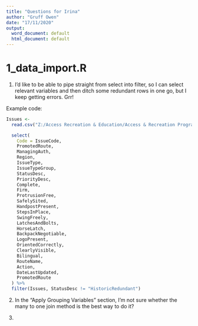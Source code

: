 ---
title: "Questions for Irina"
author: "Gruff Owen"
date: "17/11/2020"
output:
  word_document: default
  html_document: default
---

# 1_data_import.R

1. I'd like to be able to pipe straight from select into filter, so I can select relevant variables and then ditch some redundant rows in one go, but I keep getting errors. Grr! 

Example code:

```{r}
Issues <- 
  read.csv("Z:/Access Recreation & Education/Access & Recreation Programmes & Projs/Wales Coast Path & National Trails/WTMS - Annual Results/WCP - 2020 - 2021/Conwy/Issues_Conwy_2020-10-09.csv") %>% 

  select( 
    Code = IssueCode,
    PromotedRoute,
    ManagingAuth,
    Region,
    IssueType,
    IssueTypeGroup,
    StatusDesc,
    PriorityDesc,
    Complete,
    Firm,
    ProtrusionFree,
    SafelySited,
    HandpostPresent,
    StepsInPlace,
    SwingFreely,
    LatchesAndBolts,
    HorseLatch,
    BackpackNegotiable,
    LogoPresent,
    OrientedCorrectly,
    ClearlyVisible,
    Bilingual,
    RouteName,
    Action,
    DateLastUpdated,
    PromotedRoute
  ) %>% 
  filter(Issues, StatusDesc != "HistoricRedundant")
```


2. In the "Apply Grouping Variables" section, I'm not sure whether the many to one join method is the best way to do it?

3. 